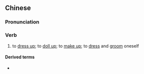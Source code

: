 {{also|梳妆}}
==Chinese==
{{zh-forms|s=梳妆}}

===Pronunciation===
{{zh-pron
|m=shūzhuāng
|c=so1 zong1
|mn=qz,tp,xm:soe-chng/kh,zz:se-chng
|cat=v
}}

===Verb===
{{zh-verb}}

# to [[dress up]]; to [[doll up]]; to [[make up]]; to [[dress]] and [[groom]] oneself

====Derived terms====
* {{zh-l|梳妝檯|tr=shūzhuāngtái}}